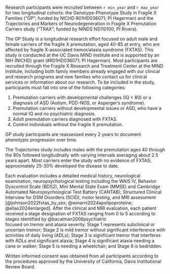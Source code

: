 Research participants were recruited between `r min_year` and `r max_year`
for two longitudinal cohorts:
the Genotype-Phenotype Study in Fragile X Families
("GP"; funded by NICHD R01HD036071; PI Hagerman) and
the Trajectories and Markers of Neurodegeneration
in Fragile X Premutation Carriers study
("TRAX"; funded by NINDS NS110100; PI Rivera).

The GP Study is a longitudinal research effort 
focused on adult male and female carriers of the fragile X premutation, 
aged 40-85 at entry, 
who are affected by fragile X-associated tremor/ataxia syndrome (FXTAS). 
This study is conducted at the UC Davis MIND Institute 
and is supported by an NIH (NICHD) grant (#R01HD036071; PI Hagerman). 
Most participants are recruited 
through the Fragile X Research and Treatment Center at the MIND Institute, 
including both family members already engaged with our clinical and research programs 
and new families who contact us for clinical services or information about our research.
To be included in the study, participants must fall into one of the following categories:

1.	Premutation carriers with developmental challenges (IQ < 80) 
or a diagnosis of ASD (Autism, PDD-NOS, or Asperger’s syndrome).
2.	Premutation carriers without developmental issues or ASD, 
who have a normal IQ and no psychiatric diagnosis.
3.	Adult premutation carriers diagnosed with FXTAS.
4.	Control individuals without the fragile X premutation.

GP study participants are reassessed every 2 years
to document phenotypic progression over time.

The Trajectories study includes males 
with the premutation ages 40 through the 80s 
followed longitudinally with varying intervals averaging about 2.5 years apart. 
Most carriers enter the study with no evidence of FXTAS; 
approximately 25-30% developed the disease to date.


Each evaluation includes 
a detailed medical history, 
neurological examination, 
neuropsychological testing including the 
WAIS IV, 
Behavior Dyscontrol Scale (BDS2), 
Mini Mental State Exam (MMSE) and 
Cambridge Automated Neuropsychological Test Battery (CANTAB); 
Structured Clinical Interview for DSM Disorders (SCID), 
motor testing, 
and MRI assessment 
[@johnson2022fxtas_by_sex; 
@winarni2024apolipoproteine; 
@elias2024enlarged].
After the clinical and MRI evaluation,
each patient received a stage designation of FXTAS ranging from 0 to 5 
according to stages identified by @bacalman2006psychiatric  
focused on tremor and ataxia severity. 
Stage 1 represents subclinical or uncertain tremor; 
Stage 2 is mild tremor without significant interference with 
activities of daily living (ADLs); 
Stage 3 is significant tremor that interferes with ADLs and significant ataxia; 
Stage 4 is significant ataxia needing a cane or walker;
Stage 5 is needing a wheelchair;
and Stage 6 is bedridden.

Written informed consent was obtained from all participants 
according to the procedures approved by the 
University of California, Davis Institutional Review Board.  

